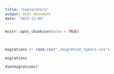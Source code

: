 ---
title: "exploratory"
output: html_document
date: "2023-11-09"
---

```{r setup, include=FALSE}
knitr::opts_chunk$set(echo = TRUE)
```

## 

```{r}

```

```{r}
migrations <- read.csv("./migration_5years.csv")
```

```{r}
migrations
```

```{r}
dim(migrations)
```

```{r}

```

